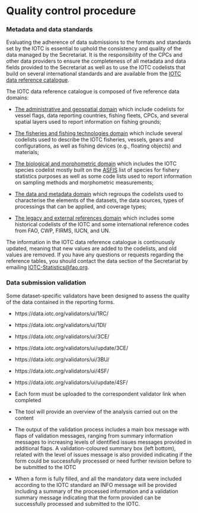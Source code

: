 # Quality control procedure {#QualitySection}

### Metadata and data standards

Evaluating the adherence of data submissions to the formats and standards set by the IOTC is essential to uphold the consistency and quality of the data managed by the Secretariat. It is the responsibility of the CPCs and other data providers to ensure the completeness of all metadata and data fields provided to the Secretariat as well as to use the IOTC codelists that build on several international standards and are available from the [IOTC data reference catalogue](https://data.iotc.org/reference/latest/).

The IOTC data reference catalogue is composed of five reference data domains:

- [The administrative and geospatial domain](https://data.iotc.org/reference/latest/#Administrative_and_geospatial_domains) which include codelists for vessel flags, data reporting countries, fishing fleets, CPCs, and several spatial layers used to report information on fishing grounds;

- [The fisheries and fishing technologies domain](https://data.iotc.org/reference/latest/domain/fisheries) which include several codelists used to describe the IOTC fisheries, vessels, gears and configurations, as well as fishing devices (e.g., floating objects) and materials;

- [The biological and morphometric domain](https://data.iotc.org/reference/latest/domain/biological) which includes the IOTC species codelist mostly built on the [ASFIS](https://data.apps.fao.org/catalog/dataset/cwp-asfis) list of species for fishery statistics purposes as well as some code lists used to report information on sampling methods and morphometric measurements;

- [The data and metadata domain](https://data.iotc.org/reference/latest/domain/data) which regroups the codelists used to characterise the elements of the datasets, the data sources, types of processings that can be applied, and coverage types;

- [The legacy and external references domain](https://data.iotc.org/reference/latest/domain/legacy) which includes some historical codelists of the IOTC and some international reference codes from FAO, CWP, FIRMS, IUCN, and UN.

The information in the IOTC data reference catalogue is continuously updated, meaning that new values are added to the codelists, and old values are removed. If you have any questions or requests regarding the reference tables, you should contact the data section of the Secretariat by emailing [IOTC-Statistics@fao.org](IOTC-Statistics@fao.org).

### Data submission validation

Some dataset-specific validators have been designed to assess the quality of the data contained in the reporting forms.




-	https://data.iotc.org/validators/ui/1RC/
-	https://data.iotc.org/validators/ui/1DI/
-	https://data.iotc.org/validators/ui/3CE/
-	https://data.iotc.org/validators/ui/update/3CE/
-	https://data.iotc.org/validators/ui/3BU/
-	https://data.iotc.org/validators/ui/4SF/
-	https://data.iotc.org/validators/ui/update/4SF/


- Each form must be uploaded to the correspondent validator link when completed
- The tool will provide an overview of the analysis carried out on the content
- The output of the validation process includes a main box message with flaps of validation messages, ranging from summary information messages to increasing levels of identified issues messages provided in additional flaps. A validation-coloured summary box (left bottom), related with the level of issues message is also provided indicating if the form could be successfully processed or need further revision before to be submitted to the IOTC
- When a form is fully filled, and all the mandatory data were included according to the IOTC standard an INFO message will be provided including a summary of the processed information and a validation summary message indicating that the form provided can be successfully processed and submitted to the IOTC.